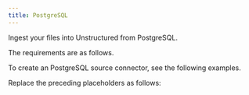 ```yaml
---
title: PostgreSQL
---
```


Ingest your files into Unstructured from PostgreSQL.

The requirements are as follows.


<PostgreSQLPrerequisites />

To create an PostgreSQL source connector, see the following examples.


<CodeGroup>
    <PostgreSQLSDK />
    <PostgreSQLAPIRESTCreate />
</CodeGroup>

Replace the preceding placeholders as follows:


<PostgreSQLAPIPlaceholders />


